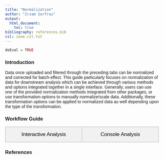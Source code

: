 ```yaml
---
title: "Normalization"
author: "Irzam Sarfraz"
output:
  html_document:
    toc: true
bibliography: references.bib
csl: ieee.csl.txt
---
```

```r
doEval = TRUE
```
### Introduction
Data once uploaded and filtered through the preceding tabs can be normalized and
corrected for batch-effect. This guide particularly focuses on normalization of 
data for downstream analysis which can be achieved through various methods
and options integrated together in a single interface. Generally, users can use
one of the provided normalization methods integrated from other packages, or
use transformation options to manually normalize/scale data. Additionally, these
transformation options can be applied to normalized data as well depending upon
the type of the transformation.

````{=html}
<head>
<meta name="viewport" content="width=device-width, initial-scale=1">
<style>
body {font-family: Arial;}

.tab {
  overflow: hidden;
  border: 1px solid #ccc;
  background-color: #f1f1f1;
}

.tab button {
  background-color: inherit;
  float: left;
  border: 1px solid lightgrey;
  outline: none;
  cursor: pointer;
  padding: 14px 16px;
  transition: 0.3s;
  font-size: 17px;
  width: 50%;
}

.tab button:hover {
  background-color: #ddd;
}

.tab button.active {
  background-color: #ccc;
}

.tabcontent {
  display: none;
  padding: 6px 12px;
  border: 1px solid #ccc;
  border-top: none;
}
</style>
</head>
<body>

<h3>Workflow Guide</h3>

<div class="tab">
  <button class="tablinks" onclick="openTab(event, 'interactive')" id="ia-button">Interactive Analysis</button>
  <button class="tablinks" onclick="openTab(event, 'console')">Console Analysis</button>
</div>

<div id="interactive" class="tabcontent">
  <p>
  

Normalization tab can be opened up by clicking on the <b>Normalization & Batch Correction</b> from the top menu and further selecting the <b>Normalization</b> sub-tab in the subsequent window as shown below.

<!-- ![](ui_screenshots/normalization/normalization_1_select_menu.png) -->

<!-- ![](ui_screenshots/normalization/normalization_2_overview_1.png) -->

The <b>Normalization</b> user-interface is divided into three parts, a) <b>Normalization Options</b>, b) <b>Assay Options</b>, and c) <b>Available Assays</b>.

<!-- ![](ui_screenshots/normalization/normalization_2_overview_2.png) -->

<h5> a) Normalization Options </h5>
In the <b>Normalization Options</b>, users can select a method for normalization from `Scater - CPM` or one of the methods from <b>Seurat</b> i.e. `LogNormalize`, `CLR` (Centered Log Ratio), `RC` (Relative Counts) and `SCTransform`. Users can also set a manual <b>Scaling Factor</b> (numeric value multiplied by the data values) and specify the <b>Assay Name</b> for the new `assay`. 

<!-- ![](ui_screenshots/normalization/normalization_3_seurat.png) -->

<!-- ![](ui_screenshots/normalization/normalization_4_cpm.png) -->

<h5> b) Assay Options </h5>
In addition to the normalization methods, manually implemented transformation methods can be used to perform different transformations on the data. These transformations include `Log Transform`, `log1p` and standard `Z-score`. 

<!-- ![](ui_screenshots/normalization/normalization_5_assay_options.png) -->

If trimming of an `assay` is required, 'Trim Assay' option can be enabled and lower/upper bound values can be set. The default value for upper and lower trim values is `10` and `-10` respectively.

<!-- ![](ui_screenshots/normalization/normalization_6_trim_assay.png) -->

<h5> c) Available Assays </h5>
The currently available 'assays' are listed in the 'Available Assays' window. Whenever a new `assay` is generated, the list is updated automatically.

````

````{=html}
  </p>
</div>

<div id="console" class="tabcontent">
The `singleCellTK` allows the users to run all normalization and
transformation methods on the input data by using a single `runNormalization`
function. The `runNormalization` function takes in input a 
`SingleCellExperiment` object and a series of parameters that define the
normalization/transformation options to run on the specified `assay`. The
output of this function is a `SingleCellExperiment` object which now contains
the normalized/transformed assay.

To use the function, input a `SingleCellExperiment` object that contains the data assay and specify the required parameters:
````

```r
sce <- runNormalization(
  inSCE = sce, 
  normalizationMethod = "RC", 
  useAssay = "counts", 
  outAssayName = "RCLogScaledCounts", 
  scale = TRUE, 
  transformation = "log2", 
  pseudocountsBeforeTransform = 1, 
  trim = c(10, -10))
```

<details>
  <summary>**Example**</summary>
```r
  # Load singleCellTK & pbmc3k example data
  library(singleCellTK)
  sce <- importExampleData(dataset = "pbmc3k")
```
```r
  # Perform normalization
  sce <- runNormalization(
    inSCE = sce,
    normalizationMethod = "RC",
    useAssay = "counts",
    outAssayName = "RCLogScaledCounts",
    scale = TRUE,
    transformation = "log2",
    pseudocountsBeforeTransform = 1, 
    trim = c(10, -10)
  )
```
</details> 

<details>
  <summary>**Parameters**</summary>
  The `runNormalization` function specifies the following parameters:

|Parameter|Description|
|---|---|
|inSCE|Input `SingleCellExperiment` object.|
|useAssay|Specify the input `assay` to use for normalization/transformation.|
|outAssayName|A `character` value indicating the name of the new output assay.|
|normalizationMethod|Specify a normalization method from `"LogNormalize"`, `"CLR"`, `"RC"`, `"SCTransform"`, `"logNormCounts"` or `"CPM"`. If no method is specified, normalization will not be performed.|
|scale|Logical value indicating if Z.Score scaling should be performed or not.|
|seuratScaleFactor|Specify the `scaleFactor` parameter if any of the **seurat** normalization method is selected.|
|transformation|Specify if a transformation should be applied to the input `assay` (if normalization is selected, this transformation is applied after normalization). Available transformation options include `"log2"`, `"log1p"`, `"sqrt"`.|
|pseudocountsBeforeNorm|A `numeric` value to add to the input `assay`  before performing normalization.|
|pseudocountsBeforeTransform|A `numeric` value to add to the input `assay` before performing a transformation.|
|trim|A `numeric(2)` vector that specifies the upper and the lower trim values between (exclusive) which the input `assay` should be trimmed.|
|verbose|A `logical` value indicating if informative/progress messages should be displayed on the console.|

  </details>

<details>
  <summary>**Individual Functions**</summary>
  While the `runNormalization` wrapper function can be used to perform all
  available normalization and transformation options, separate functions are also
  available for all of the included normalization methods. The following functions
  can be used for specific normalization methods:
 
 <style>
div.blue { background-color:#FFFFFF; border-radius: 5px; padding: 20px; margin-left: 10px;}
</style>
<div class = "blue">

<details>
    <summary>`LogNormalize`, `CLR` or `RC` from **Seurat** [@Butler2018][@Stuart2019] package:</summary> 

```r
  sce <- seuratNormalizeData(
          inSCE = sce,
          normalizationMethod = "CLR",
          useAssay = "counts",
          normAssayName = "CLRCounts",
          scaleFactor = 10000,
          verbose = TRUE
        )
```
The parameters to the above function include: <br><br>
`inSCE`: an input `SingleCellExperiment` object <br>
`normalizationMethod`: one of the options from "LogNormalize", "CLR" or "RC" <br>
`useAssay`: name of the assay to use for normalization <br>
`normAssayName`: name of the output normalized assay <br>
`scaleFactor`: a numeric value that represents the scaling factor <br>
`verbose`: a logical value indicating if progress should be printed <br><br>

 </details>
 
 <details>
    <summary>`SCTransform` from **Seurat** [@Hafemeister2019][@Butler2018][@Stuart2019]  package:</summary> 
```r
  sce <- seuratSCTransform(
          inSCE = sce,
          useAssay = "counts",
          normAssayName = "SCTCounts",
          verbose = TRUE
        )
```
  
  </details>
   
 <details>
    <summary>`logNormCounts` from **Scater** [@McCarthy2017] package:</summary> 
```r
  sce <- scaterlogNormCounts(
          inSCE = sce,
          useAssay = "counts",
          assayName = "logcounts")
```

</details>

<details>
    <summary>`CPM` from **Scater** [@McCarthy2017] package:</summary> 
```r
  sce <- scaterCPM(
          inSCE = sce,
          useAssay = "counts",
          assayName = "countsCPM")
```

</details>

 
  <details>
    <summary>Compute **Z-Score**:</summary> 
```r
  assay(sce, "countsZScore") <- computeZScore(assay(sce, "counts"))
```
  </details>
  
 <details>
    <summary>Matrix **trimming**:</summary> 
```r
  assay(sce, "countsTrimmed") <- trimCounts(assay(sce, "counts"), c(10, -10))
```
 </details>

</div>

</details> 


````{=html}
</div>
<script>
document.getElementById("ia-button").click();
function openTab(evt, tabName) {
  var i, tabcontent, tablinks;
  tabcontent = document.getElementsByClassName("tabcontent");
  for (i = 0; i < tabcontent.length; i++) {
    tabcontent[i].style.display = "none";
  }
  tablinks = document.getElementsByClassName("tablinks");
  for (i = 0; i < tablinks.length; i++) {
    tablinks[i].className = tablinks[i].className.replace(" active", "");
  }
  document.getElementById(tabName).style.display = "block";
  evt.currentTarget.className += " active";
}
</script>
   
</body>
````

### References
